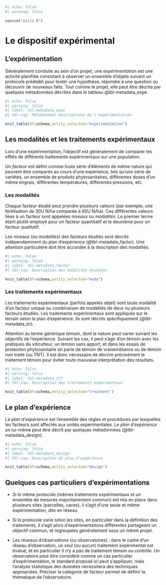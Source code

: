 ```r
#| echo: false
#| warning: false

source("utils.R")

```

# Le dispositif expérimental

## L'expérimentation

Généralement conduite au sein d'un projet, une *expérimentation* est une activité planifiée consistant à observer un ensemble d'objets suivant un protocole préétabli pour tester une hypothèse, répondre à une question ou découvrir de nouveaux faits. Tout comme le projet, elle peut être décrite par quelques métadonnées décrites dans le tableau @tbl-metadata_expe.

```r
#| echo: false
#| warning: false
#| label: tbl-metadata_expe
#| tbl-cap: Métadonnées descriptives de l'expérimentation

knit_table(df=schema,entity_selected="experimentation")

```

## Les modalités et les traitements expérimentaux

Lors d'une expérimentation, l'objectif est généralement de comparer les effets de différents traitements expérimentaux sur une population.

Un *facteur* est défini comme toute série d'éléments de même nature qui peuvent être comparés au cours d'une expérience, tels qu'une série de variétés, un ensemble de produits phytosanitaires, différentes doses d'un même engrais, différentes températures, différentes pressions, etc.

### Les modalités

Chaque facteur étudié peut prendre plusieurs valeurs (par exemple, une fertilisation de 30U N/ha comparée à 60U N/ha). Ces différentes valeurs liées à un facteur sont appelées *niveaux* ou *modalités*. Le premier terme étant plutôt employé pour un facteur quantitatif et le deuxième pour un facteur qualitatif.

Les niveaux (ou *modalités*) des facteurs étudiés sont décrits indépendamment du plan d'expérience (@tbl-metadata_factor). Une attention particulière doit être accordée à la description des modalités.

```r
#| echo: false
#| warning: false
#| label: tbl-metadata_factor
#| tbl-cap: Description des modalités étudiées

knit_table(df=schema,entity_selected="moda")
```

### Les traitements expérimentaux

Les traitements expérimentaux (parfois appelés objet) sont toute modalité d'un facteur unique ou combinaison de modalités de deux ou plusieurs facteurs étudiés. Les traitements expérimentaux sont appliqués sur le terrain selon le plan d'expérience. Ils sont décrits spécifiquement (@tbl-metadata_trt).

::: callout-warning
Attention au terme générique *témoin*, dont la nature peut varier suivant les objectifs de l'expérience. Suivant les cas, il peut s'agir d'un témoin avec les pratiques du viticulteur, un témoin sans apport, et dans les essais de protection phytosanitaire on parle de témoin de vraisemblance ou de témoin non traité (ou TNT). Il est donc nécessaire de décrire précisément le traitement témoin pour éviter toute mauvaise interprétation des résultats.
:::

```r
#| echo: false
#| warning: false
#| label: tbl-metadata_trt
#| tbl-cap: Description des traitements expérimentaux

knit_table(df=schema,entity_selected="treatment")
```

## Le plan d'expérience

Le *plan d'expérience* est l'ensemble des règles et procédures par lesquelles les facteurs sont affectés aux unités expérimentales. Le *plan d'expérience* en lui-même peut être décrit par quelques métadonnées (@tbl-metadata_design).

```r
#| echo: false
#| warning: false
#| label: tbl-metadata_design
#| tbl-cap: Description du plan d'expérience

knit_table(df=schema,entity_selected="design")
```

::: callout-note
## Quelques cas particuliers d'expérimentations

-   Si le même protocole (mêmes traitements expérimentaux et un ensemble de mesures majoritairement commun) est mis en place dans plusieurs sites (parcelles, caves), il s'agit d'une seule et même expérimentation, dite en réseau.

-   Si le protocole varie selon les sites, en particulier dans la définition des traitements, il s'agit alors d'expérimentations différentes partageant un objectif commun, et regroupées généralement sous un même projet.

-   Les réseaux d'observations (ou observatoires) : dans le cadre d'un réseau d'observation, un seul (ou aucun) traitement expérimental est évalué, et en particulier il n'y a pas de traitement témoin ou contrôle. Un observatoire peut être considéré comme un cas particulier d'expérimentation, le standard proposé ici peut s'appliquer, mais l'analyse statistique des données nécessitera des techniques appropriées. Préciser la catégorie de facteur permet de définir la thématique de l'observatoire.
:::
